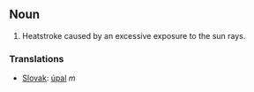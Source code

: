 ==Noun==
# Heatstroke caused by an excessive exposure to the sun rays.

===Translations===

*[[Slovak]]: [[úpal]] ''m''